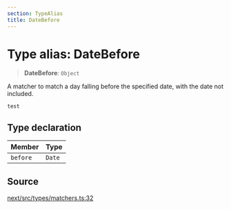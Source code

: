 ```yaml
---
section: TypeAlias
title: DateBefore
---
```


# Type alias: DateBefore

> **DateBefore**: `Object`

A matcher to match a day falling before the specified date, with the date not
included.
```tsx
test
```

## Type declaration

| Member | Type |
| :------ | :------ |
| `before` | `Date` |

## Source

[next/src/types/matchers.ts:32](https://github.com/gpbl/react-day-picker/blob/a8bfa5451/next/src/types/matchers.ts#L32)
